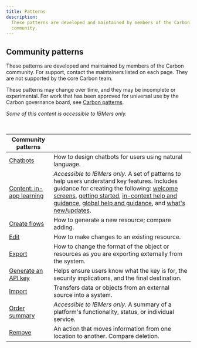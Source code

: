 ```yaml
---
title: Patterns
description:
  These patterns are developed and maintained by members of the Carbon
  community.
---
```


## Community patterns

These patterns are developed and maintained by members of the Carbon community.
For support, contact the maintainers listed on each page. They are not supported
by the core Carbon team.

These patterns may change over time, and they may be incomplete or experimental.
For work that has been approved for universal use by the Carbon governance
board, see [Carbon patterns](/patterns/overview).

_Some of this content is accessible to IBMers only._

<br />

| Community patterns                                                                                                                     |                                                                                                                                                                                                                                                                                                                                                                                                                                                                                                                                                                                                                                                                                             |
| -------------------------------------------------------------------------------------------------------------------------------------- | ------------------------------------------------------------------------------------------------------------------------------------------------------------------------------------------------------------------------------------------------------------------------------------------------------------------------------------------------------------------------------------------------------------------------------------------------------------------------------------------------------------------------------------------------------------------------------------------------------------------------------------------------------------------------------------------- |
| [Chatbots](/community/patterns/chatbot/overview)                                                                                       | How to design chatbots for users using natural language.                                                                                                                                                                                                                                                                                                                                                                                                                                                                                                                                                                                                                                    |
| [Content: in-app learning](https://pages.github.ibm.com/watson-health/docs/guidelines/content-design/using-the-adoption-patterns.html) | _Accessible to IBMers only._ A set of patterns to help users understand key features. Includes guidance for creating the following: [welcome screens](https://pages.github.ibm.com/Watson-Health/components/welcome-screen/overview.html), [getting started](https://pages.github.ibm.com/Watson-Health/components/getting-started/overview.html), [in-context help and guidance](https://pages.github.ibm.com/Watson-Health/components/in-context-help/overview.html), [global help and guidance](https://pages.github.ibm.com/Watson-Health/components/global-help/overview.html), and [what's new/updates](https://pages.github.ibm.com/Watson-Health/components/updates/overview.html). |
| [Create flows](/community/patterns/create-flows)                                                                                       | How to generate a new resource; compare adding.                                                                                                                                                                                                                                                                                                                                                                                                                                                                                                                                                                                                                                             |
| [Edit](/community/patterns/edit-pattern)                                                                                               | How to make changes to an existing resource.                                                                                                                                                                                                                                                                                                                                                                                                                                                                                                                                                                                                                                                |
| [Export](/community/patterns/export-pattern)                                                                                           | How to change the format of the object or resources as you are exporting externally from the system.                                                                                                                                                                                                                                                                                                                                                                                                                                                                                                                                                                                        |
| [Generate an API key](/community/patterns/generate-an-api-key)                                                                         | Helps ensure users know what the key is for, the security implications, and the final destination.                                                                                                                                                                                                                                                                                                                                                                                                                                                                                                                                                                                          |
| [Import](/community/patterns/import-pattern)                                                                                           | Transfers data or objects from an external source into a system.                                                                                                                                                                                                                                                                                                                                                                                                                                                                                                                                                                                                                            |
| [Order summary](https://pages.github.ibm.com/CDAI-design/CDAI-design-website/patterns/order-summary/usage)                             | _Accessible to IBMers only._ A summary of a platform's functionality, status, or individual service.                                                                                                                                                                                                                                                                                                                                                                                                                                                                                                                                                                                        |
| [Remove](/community/patterns/remove-pattern)                                                                                           | An action that moves information from one location to another. Compare deletion.                                                                                                                                                                                                                                                                                                                                                                                                                                                                                                                                                                                                            |
